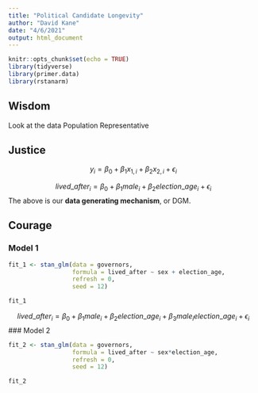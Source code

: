 ```yaml
---
title: "Political Candidate Longevity"
author: "David Kane"
date: "4/6/2021"
output: html_document
---
```


```r
knitr::opts_chunk$set(echo = TRUE)
library(tidyverse)
library(primer.data)
library(rstanarm)
```


## Wisdom

Look at the data
Population
Representative

## Justice

$$y_i = \beta_0  + \beta_1 x_{1,i} + \beta_2 x_{2,i} + \epsilon_i$$

$$lived\_after_i = \beta_0  + \beta_1 male_i + \beta_2 election\_age_i + \epsilon_i$$
The above is our **data generating mechanism**, or DGM.


## Courage

### Model 1

```r
fit_1 <- stan_glm(data = governors,
                  formula = lived_after ~ sex + election_age,
                  refresh = 0,
                  seed = 12)
```

```r
fit_1
```

$$lived\_after_i = \beta_0  + \beta_1 male_i + \beta_2 election\_age_i + \beta_3 male_i election\_age_i + \epsilon_i$$
### Model 2

```r
fit_2 <- stan_glm(data = governors,
                  formula = lived_after ~ sex*election_age,
                  refresh = 0,
                  seed = 12)
```

```r
fit_2
```


